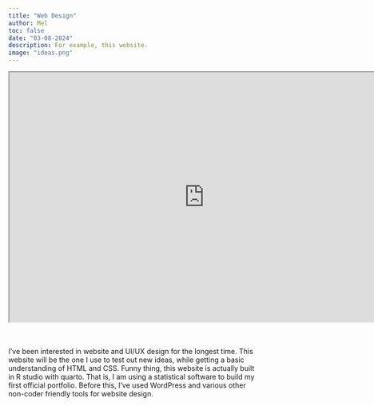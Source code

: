 ```yaml
---
title: "Web Design"
author: Mel
toc: false
date: "03-08-2024"
description: For example, this website. 
image: "ideas.png"
---
```



```{=html}
<iframe width="780" height="500" src="https://melfunction.netlify.app/" title="Machine learning, but in space"></iframe>
```

\
\
  I've been interested in website and UI/UX design for the longest time. This website will be the one I use to test out new ideas, while getting a basic understanding of HTML and CSS. Funny thing, this website is actually built in R studio with quarto. That is, I am using a statistical software to build my first official portfolio. 
Before this, I've used WordPress and various other non-coder friendly tools for website design. 